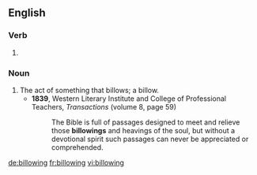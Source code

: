 ==English==

===Verb===
{{head|en}}

# {{present participle of|billow}}

===Noun===
{{en-noun}}

# The act of something that billows; a billow.
#* '''1839''', Western Literary Institute and College of Professional Teachers, ''Transactions'' (volume 8, page 59)
#*: The Bible is full of passages designed to meet and relieve those '''billowings''' and heavings of the soul, but without a devotional spirit such passages can never be appreciated or comprehended.

[[de:billowing]]
[[fr:billowing]]
[[vi:billowing]]